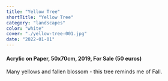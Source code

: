 ```yaml
---
title: "Yellow Tree"
shortTitle: "Yellow Tree"
category: "landscapes"
color: "white"
cover: "./yellow-tree-001.jpg"
date: "2022-01-01"
---
```

    
#### Acrylic on Paper, 50x70cm, 2019, For Sale (50 euros)
    
Many yellows and fallen blossom - this tree reminds me of Fall.